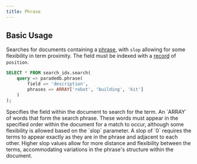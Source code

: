```yaml
---
title: Phrase
---
```


## Basic Usage

Searches for documents containing a [phrase](/api-reference/concepts/phrase), with `slop` allowing for some flexibility in term proximity.
The field must be indexed with a [record](/api-reference/indexing/record) of `position`.

```sql
SELECT * FROM search_idx.search(
	query => paradedb.phrase(
		field => 'description',
		phrases => ARRAY['robot', 'building', 'kit']
	)
);
```

<ParamField body="field" required>
  Specifies the field within the document to search for the term.
</ParamField>
<ParamField body="phrases" required>
  An `ARRAY` of words that form the search phrase. These words must appear in
  the specified order within the document for a match to occur, although some
  flexibility is allowed based on the `slop` parameter.
</ParamField>
<ParamField body="slop" default={0}>
  A slop of `0` requires the terms to appear exactly as they are in the phrase
  and adjacent to each other. Higher slop values allow for more distance and
  flexibility between the terms, accommodating variations in the phrase's
  structure within the document.
</ParamField>
